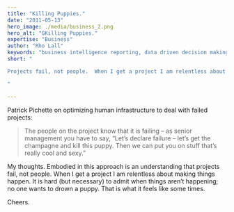 ```yaml
---
title: "Killing Puppies."
date: "2011-05-13"
hero_image: ./media/business_2.png
hero_alt: "GKilling Puppies."
expertise: "Business"
author: "Rho Lall"
keywords: "business intelligence reporting, data driven decision making, data driven decisions, using data to make decisions"
short: "

Projects fail, not people.  When I get a project I am relentless about making things happen.  It is hard (but necessary) to admit when things aren’t happening; no one wants to drown a puppy.  That is what it feels like some times.

"

---
```

Patrick Pichette on optimizing human infrastructure to deal with failed projects:

>The people on the project know that it is failing – as senior management you have to say, “Let’s declare failure – let’s get the champagne and kill this puppy.  Then we can put you on stuff that’s really cool and sexy.”

My thoughts.  Embodied in this approach is an understanding that projects fail, not people.  When I get a project I am relentless about making things happen.  It is hard (but necessary) to admit when things aren’t happening; no one wants to drown a puppy.  That is what it feels like some times.

Cheers.